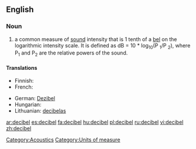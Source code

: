 {{wikipedia}}
==English==

===Noun===
{{en-noun}}

# a common measure of [[sound]] intensity that is 1 tenth of a [[bel]] on the logarithmic intensity scale.  It is defined as dB = 10 * log<sub>10</sub>(P <sub>1</sub>/P <sub>2</sub>), where P<sub>1</sub> and P<sub>2</sub> are the relative powers of the sound.

====Translations====
{{trans-top|a common measure of sound intensity}}
* Finnish: {{t+|fi|desibeli}}
* French: {{t+|fr|décibel|m}}
{{trans-mid}}
* German: [[Dezibel]] {{n}}
* Hungarian: {{t+|hu|decibel}}
* Lithuanian: [[decibelas]] {{m}}
{{trans-bottom}}

[[Category:Acoustics]]
[[Category:Units of measure]]

[[ar:decibel]]
[[es:decibel]]
[[fa:decibel]]
[[hu:decibel]]
[[pl:decibel]]
[[ru:decibel]]
[[vi:decibel]]
[[zh:decibel]]